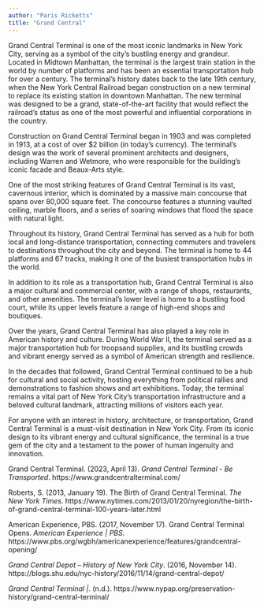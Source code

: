 ```yaml
---
author: "Paris Ricketts"
title: "Grand Central"
---
```


Grand Central Terminal is one of the most iconic landmarks in New York City, serving as a symbol of the city's bustling energy and grandeur. Located in Midtown Manhattan, the terminal is the largest train station in the world by number of platforms and has been an essential transportation hub for over a century.
The terminal's history dates back to the late 19th century, when the New York Central Railroad began construction on a new terminal to replace its existing station in downtown Manhattan. The new terminal was designed to be a grand, state-of-the-art facility that would reflect the railroad's status as one of the most powerful and influential corporations in the country.

Construction on Grand Central Terminal began in 1903 and was completed in 1913, at a cost of over $2 billion (in today's currency). The terminal's design was the work of several prominent architects and designers, including Warren and Wetmore, who were responsible for the building's iconic facade and Beaux-Arts style.

One of the most striking features of Grand Central Terminal is its vast, cavernous interior, which is dominated by a massive main concourse that spans over 80,000 square feet. The concourse features a stunning vaulted ceiling, marble floors, and a series of soaring windows that flood the space with natural light.

Throughout its history, Grand Central Terminal has served as a hub for both local and long-distance transportation, connecting commuters and travelers to destinations throughout the city and beyond. The terminal is home to 44 platforms and 67 tracks, making it one of the busiest transportation hubs in the world.

In addition to its role as a transportation hub, Grand Central Terminal is also a major cultural and commercial center, with a range of shops, restaurants, and other amenities. The terminal's lower level is home to a bustling food court, while its upper levels feature a range of high-end shops and boutiques.

Over the years, Grand Central Terminal has also played a key role in American history and culture. During World War II, the terminal served as a major transportation hub for troopsand supplies, and its bustling crowds and vibrant energy served as a symbol of American strength and resilience.

In the decades that followed, Grand Central Terminal continued to be a hub for cultural and social activity, hosting everything from political rallies and demonstrations to fashion shows and art exhibitions. Today, the terminal remains a vital part of New York City's transportation infrastructure and a beloved cultural landmark, attracting millions of visitors each year.

For anyone with an interest in history, architecture, or transportation, Grand Central Terminal is a must-visit destination in New York City. From its iconic design to its vibrant energy and cultural significance, the terminal is a true gem of the city and a testament to the power of human ingenuity and innovation.

Grand Central Terminal. (2023, April 13). *Grand Central Terminal - Be Transported*. https://www.grandcentralterminal.com/

Roberts, S. (2013, January 19). The Birth of Grand Central Terminal. *The New York Times*. https://www.nytimes.com/2013/01/20/nyregion/the-birth-of-grand-central-terminal-100-years-later.html

American Experience, PBS. (2017, November 17). Grand Central Terminal Opens. *American Experience | PBS*. https://www.pbs.org/wgbh/americanexperience/features/grandcentral-opening/

*Grand Central Depot – History of New York City*. (2016, November 14). https://blogs.shu.edu/nyc-history/2016/11/14/grand-central-depot/

*Grand Central Terminal |*. (n.d.). https://www.nypap.org/preservation-history/grand-central-terminal/